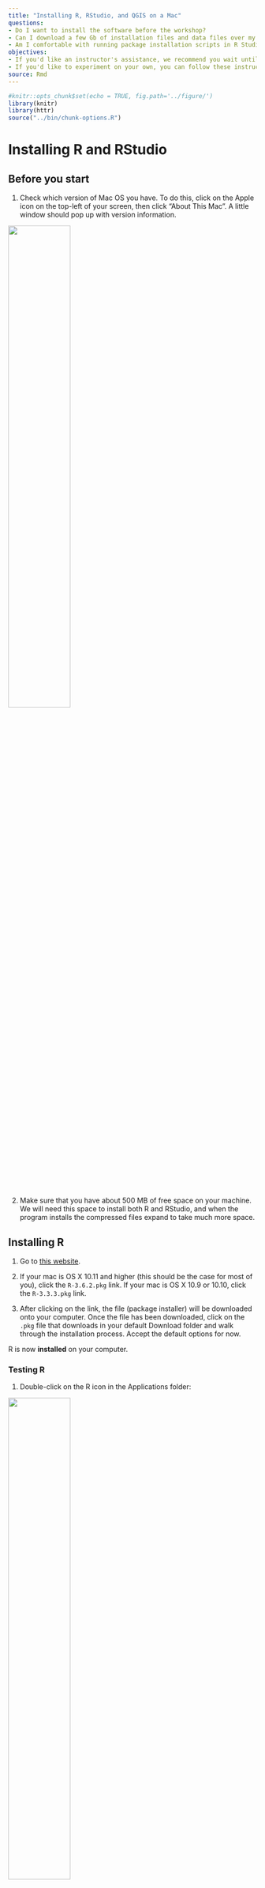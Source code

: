 ```yaml
---
title: "Installing R, RStudio, and QGIS on a Mac"
questions:
- Do I want to install the software before the workshop?
- Can I download a few Gb of installation files and data files over my network?
- Am I comfortable with running package installation scripts in R Studio?
objectives:
- If you'd like an instructor's assistance, we recommend you wait until the workshop.
- If you'd like to experiment on your own, you can follow these instructions.
source: Rmd
---
```



<!-- JPN: updated fig path here manually for plots to show, it turns out this is unneccesary though-->

```r
#knitr::opts_chunk$set(echo = TRUE, fig.path='../figure/')
library(knitr)
library(httr)
source("../bin/chunk-options.R")
```

# Installing R and RStudio

## Before you start

1. Check which version of Mac OS you have. To do this, click on the Apple icon on the top-left of your screen, then click "About This Mac". A little window should pop up with version information.

<img src="../figure/which_mac_version.png" width="50%">  


2. Make sure that you have about 500 MB of free space on your machine. We will need this space to install both R and RStudio, and when the program installs the compressed files expand to take much more space.  

## Installing R

1. Go to [this website](https://cran.r-project.org/bin/macosx/).

2. If your mac is OS X 10.11 and higher (this should be the case for most of you), click the `R-3.6.2.pkg` link. If your mac is OS X 10.9 or 10.10, click the `R-3.3.3.pkg` link.  

3. After clicking on the link, the file (package installer) will be downloaded onto your computer. Once the file has been downloaded, click on the `.pkg` file that downloads in your default Download folder and walk through the installation process. Accept the default options for now.

R is now **installed** on your computer.  

### Testing R

1. Double-click on the R icon in the Applications folder:

<img src="../figure/applications_folder_r.png" width="50%">

A window titled "R Console" should pop up:

<img src="../figure/R_Console.png" width="40%">  

The `>` character is called the prompt and is the place where we enter commands for the program to interpret. For instance, if you type `25+5` followed by the return/enter key, you will see:

```r
25+5
```

<img src="../figure/R_console_using.png" width="50%">

2. To quit R, call the quit function by going to `File -> Quit R`.


R will ask you if you want to save your work:

<img src="../figure/closing_r_dontSAve.png" width="50%">

Click on "Don't Save". You have now left R.  

We are not going to use R this way often, as we will use an integrated environment called RStudio.  

## Installing RStudio

1. Go to [this website](https://rstudio.com/products/rstudio/download/).

2. Click on the `Free` link (note: there are paid options, but we won't be using those!). The file download will begin.
  * If you have an older computer, you *may* have to find your installer on [this page](https://support.rstudio.com/hc/en-us/articles/206569407-Older-Versions-of-RStudio), but feel free to contact us about that!

3. Once the file has been downloaded, click on it. A window should pop up:

<img src="../figure/Rstudio_download.png" width="50%">

Click on the RStudio icon and drag it into the Applications folder. 

RStudio is now **installed** on your computer.

**Note**: For RStudio to work, R needs to be installed first.

### Testing RStudio

1. Double-click on the RStudio icon in the Applications:

<img src="../figure/applications_folder.png" width="50%">  

A window titled "RStudio" should pop up, looking something like this:

<img src="../figure/rstudio_opened.png" width="75%">

2. Just as in R, the `>` character in the Console window is where we enter commands for the program to interpret.  You can try entering something there and then hitting the `Enter` key to see:

```r
25+5
```


3. To exit RStudio, click "RStudio" in the menu bar, then click "Quit RStudio". Alternatively, use the `Cmd-Q` shortcut. If prompted to save the workspace, do not save it.


### Installing the geospatial and federal data packages

When RStudio is open and working, create a new R script file.

Here's where to make a new script:

<img src="../figure/mac_open_new_script.png" width="50%">

When you open a new script, your RStudio will now look like this (without the red labels):

<img src="../figure/rstudio_with_script_window_names.png" width="75%">

Once this is done copy the following into your script window:
```r
source('https://raw.githubusercontent.com/data-carpentry-for-agriculture/trial-lesson/gh-pages/_episodes_rmd/package_install_script.R')
```

And follow it by pressing the `Source` button.  You might get some red words showing up, and that is normal!  If you see any red with the word `Error` in it, this may indicate a problem however.

This looks like:
<img src="../figure/sourceInstallScript.png" width="75%">

<!-- JPN: streamlined
* When RStudio is open and working, create a new R script file and copy in the 
contents of [this installation script file](https://github.com/data-carpentry-for-agriculture/trial-lesson/blob/gh-pages/_episodes_rmd/package_install_script.R). 

Here's where to make a new script:

<img src="../figure/mac_open_new_script.png" width="50%">

Once you copy and paste this in your script window, you can press the `Source` button to install the packages:

<img src="../figure/copy_install_script.png" width="75%">
-->

* If the red stop sign in the top right corner of the console is still highlighted, an installation process is still running.
* If you see a blue > in the console , you're ready to go.

This action is "sourcing" i.e. running a bit of code from the internet that installs a bunch of libraries that provide functionality that is not included with standard R installation.

Alternatively, you can copy the following into the script window or console:

```r
install.packages("ggplot2")
install.packages("rgdal") 
install.packages("dplyr") 
install.packages("sf")
install.packages("gstat")
install.packages("tmap")
install.packages("measurements")
install.packages("daymetr")
install.packages("FedData")
install.packages("lubridate")
install.packages("raster")
install.packages("data.table")
install.packages("broom")
```





<!-- JPN this is in the intro

### Checking that the packages installed correctly

* After you've run the installation items, create a new R script file and copy in the 
contents of [the package load and test file](https://raw.githubusercontent.com/data-carpentry-for-agriculture/trial-lesson/gh-pages/_episodes_rmd/package_load_and_test.R). 
* Run each line by selecting it and clicking the Run key. Each test should let you know whether an error was encountered in the loading process.

<img src="../figure/wininstall6-rstudiolibraryload.png" width="50%">

An example of one of the tests' output:

<img src="../figure/wininstall7-rstudiotmaptest.png" width="75%">
-->



# Download and Install QGIS

To download QGIS, visit [the QGIS download site](https://qgis.org/en/site/forusers/download.html) and choose one of the standalone installers. Be sure to check your Mac version to download the correct package.

Note: This is a ~1Gb file, so it's likely to take some time to download.

You should see a new icon in your Applications folder:

<img src="../figure/qgis_macInstall_applications.png" width="50%">

When you double click QGIS should open up:

<img src="../figure/qgis_macInstall_opened.png" width="75%">




Citation: R/RStudio install structure from <a href="https://github.com/kjytay">Kenneth Tay</a>

